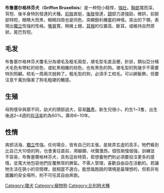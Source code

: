 {{Unreferenced |time=2010-04-10T21:25:02+00:00 }}
{{Infobox Dogbreed
| image = Brussels Griffon Rembrant.png
| image_caption = 一隻布魯塞爾格林芬犬
| akcgroup = Toy
| akcstd = http://www.akc.org/breeds/brussels_griffon/index.cfm
| altname = Brussels Griffon<br>Belgium Griffon<br>Petit Brabançon
| ankcgroup = Group 1 (Toy)
| ankcstd = http://www.ankc.aust.com/griffon.html
| ckcgroup = Group 5 (Toy)
| ckcstd = http://www.ckc.ca/en/Default.aspx?tabid=99&BreedCode=GIB
| country = [[比利時|比利時]]
| fcigroup = 9
| fcinum = 80,81,82
| fcisection = 3
| fcistd = http://www.toydogs.net/skky/english/egriffst.htm
| kcukgroup = Toy
| kcukstd = http://www.thekennelclub.org.uk/item/187
| name = Griffon Bruxellois
| nickname = Griffon<br>Griff<br>Bruss
| note = Member clubs of the [[Fédération_Cynologique_Internationale|Fédération Cynologique Internationale]] recognise three separate breeds with similar standards. Other kennel clubs register it as one breed with three variations.
| nzkcgroup = Toy
| nzkcstd = http://www.nzkc.org.nz/br124.html
| ukcgroup = Companion Breeds
| ukcstd = http://mail.ukcdogs.com/UKCweb.nsf/80de88211ee3f2dc8525703f004ccb1e/e213afee7926d58685257044004d8280?OpenDocument
}}
'''布鲁塞尔格林芬犬'''（'''Griffon Bruxellois'''）是一种短小精悍，[[強壯|強壯]]。[[胸部|胸部]]寬而深，背短、後半身特別發達的犬種。[[前肢|前肢]]直挺，[[後肢|後肢]]發達，[[頸|頸]]部力道強勁，微拱，前臉部特短，眼睛大而黑，眼睛四周也是同色，突顯銳利機靈的神情。突出的下顎，表現出[[獨立|獨立]]性強的性格。[[嘴脣|嘴脣]]寬，稍微上翹，[[耳根|耳根]]的位置高、斷耳，或維持自然原狀。尾巴剪短。
==毛发==
{{howto}}
布鲁塞尔格林芬犬覆毛分為埂毛及粗毛兩型，埂毛型毛直且梗，針狀，類似亞分檳犬毛色有帶紅的棕色、或紅黑相雜的棕色，也有黑色的狗。埂毛型的狗幾乎不需要特別照顧。梳毛一周兩次就夠了。粗毛型的狗，必須手工梳毛。可以綁髮飾，但要注意千萬別傷害了狗毛粗硬的觸感。

==生殖==
母狗懷孕與眾不同，幼犬的頭部過大，容易[[難產|難產]]。新生兒很小，約生1~3隻，出生後過2~4週的[[存活率|存活率]]約為60%。壽命8~10年。
==性情==
爽郎活潑、[[獨立|獨立]]性強。任何場合，皆有自己的主張，是故弄玄虛的高手。牠們看到比自己大10倍的狗，也會勇往直前，用腳踢、吠聲激昂。個性剛愎倔強，訓練並不容易，布魯塞爾格林芬犬，具有這些特質，若想養牠們則必須要投注更多的感情，並寬大地包容他們反覆無常的脾氣。不需人管理，喜歡自由自在活動的。若讓牠生活在狹小的空間裡，就相當不適合。能悠哉跑跳的環境是最理想的，但若非有圍籬的安全場所，則不可任其自由奔跑。

[[Category:獵犬|Category:獵犬]]
[[Category:寵物狗|Category:寵物狗]]
[[Category:比利時犬種|Category:比利時犬種]]